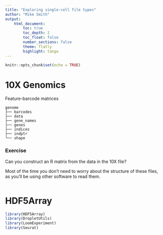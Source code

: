 ```yaml
---
title: "Exploring single-cell file types"
author: "Mike Smith"
output: 
    html_document:
        toc: true
        toc_depth: 2
        toc_float: false
        number_sections: false
        theme: flatly
        highlight: tango
---
```


```r
knitr::opts_chunk$set(echo = TRUE)
```

# 10X Genomics

Feature-barcode matrices 

```
genome
├── barcodes
├── data
├── gene_names
├── genes
├── indices
├── indptr
└── shape
```

### Exercise

Can you construct an R matrix from the data in the 10X file?

Most of the time you don't need to worry about the structure of these files, as you'll be using other software to read them.

```r

```


# HDF5Array

```r
library(HDF5Array)
library(DropletUtils)
library(LoomExperiment)
library(Seurat)
```



```r

```
